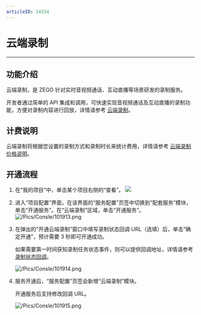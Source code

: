```yaml
---
articleID: 14334
---
```

# 云端录制

- - -

## 功能介绍

云端录制，是 ZEGO 针对实时音视频通话、互动直播等场景研发的录制服务。

开发者通过简单的 API 集成和调用，可快速实现音视频通话及互动直播的录制功能，方便对录制内容进行回放，详情请参考 [云端录制](#6205)。


## 计费说明

云端录制将根据您设置的录制方式和录制时长来统计费用，详情请参考 [云端录制价格说明](#11486)。


## 开通流程

1. 在“我的项目”中，单击某个项目右侧的“查看”。
![](/Pics/console/Create_Project5.png)

2. 进入“项目配置”界面，在该界面的“服务配置”页签中切换到“配套服务”模块，单击“开通服务”。在“云端录制”区域，单击“开通服务”。
![/Pics/Consle/101913.png](http://doc.oa.zego.im/Pics/Consle/101913.png)

3. 在弹出的“开通云端录制”窗口中填写录制状态回调 URL（选填）后，单击“确定开通”，预计需要 3 秒即可开通成功。

    <div class="mk-hint">

    如果需要第一时间获知录制任务状态事件，则可以提供回调地址，详情请参考 [录制状态回调](#12324)。
    </div>

    ![/Pics/Consle/101914.png](http://doc.oa.zego.im/Pics/Consle/101914.png)

4. 服务开通后，“服务配置”页签会新增“云端录制”模块。

    <div class="mk-hint">

    开通服务后支持修改回调 URL。
    </div>

    ![/Pics/Consle/101915.png](http://doc.oa.zego.im/Pics/Consle/101915.png)
